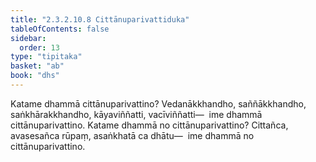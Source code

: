 ```yaml
---
title: "2.3.2.10.8 Cittānuparivattiduka"
tableOfContents: false
sidebar:
  order: 13
type: "tipitaka"
basket: "ab"
book: "dhs"
---
```



<DynamicBreadcrumb />

<Division number="1205" book="dhs" bookNo="29" page="239">

<Paragraph number="1901" book="dhs">
Katame dhammā cittānuparivattino? Vedanākkhandho, saññākkhandho, saṅkhārakkhandho, kāyaviññatti, vacīviññatti—  ime dhammā cittānuparivattino.
</Paragraph>

</Division>
<Division number="1206" book="dhs" bookNo="29" page="239">

<Paragraph number="1902" book="dhs">
Katame dhammā no cittānuparivattino? Cittañca, avasesañca rūpaṃ, asaṅkhatā ca dhātu—  ime dhammā no cittānuparivattino.
</Paragraph>
</Division>